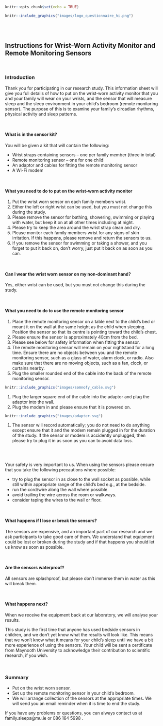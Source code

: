 
```r
knitr::opts_chunk$set(echo = TRUE)
```


```r
knitr::include_graphics("images/logo_questionnaire_hi.png")
```

<br><br> <!-- Add two line breaks -->

##  Instructions for Wrist-Worn Activity Monitor and Remote Monitoring Sensors
&nbsp;

###  Introduction
Thank you for participating in our research study. This information sheet will give you full details of how to put on the wrist-worn activity monitor that you and your family will wear on your wrists, and the sensor that will measure sleep and the sleep environment in your child’s bedroom (remote monitoring sensor). The purpose of this is to examine your family’s circadian rhythms, physical activity and sleep patterns. 

&nbsp;

#### What is in the sensor kit?  
You will be given a kit that will contain the following:

* Wrist straps containing sensors – one per family member (three in total)
* Remote monitoring sensor – one for one child
* An adaptor and cables for fitting the remote monitoring sensor
* A Wi-Fi modem 

&nbsp;

#### What you need to do to put on the wrist-worn activity monitor
#.  Put the wrist worn sensor on each family members wrist.
#.	Either the left or right wrist can be used, but you must not change this during the study.
#.	Please remove the sensor for bathing, showering, swimming or playing with water, but keep it on at all other times including at night.
#.	Please try to keep the area around the wrist strap clean and dry. 
#.	Please monitor each family members wrist for any signs of skin irritation.  If this happens, please remove and return the sensors to us.
#.	If you remove the sensor for swimming or taking a shower, and you forget to put it back on, don't worry, just put it back on as soon as you can.


&nbsp;

#### Can I wear the wrist worn sensor on my non-dominant hand?  
Yes, either wrist can be used, but you must not change this during the study.  

&nbsp;

#### What you need to do to use the remote monitoring sensor  
#.  Place the remote monitoring sensor on a table next to the child's bed or mount it on the wall at the same height as the child when sleeping. Position the sensor so that its centre is pointing toward the child’s chest.  
#.	Please ensure the sensor is approximately 40cm from the bed.  
#.	Please see below for safety information when fitting the sensor.
#.	The remote monitoring sensor will remain on your nightstand for a long time. Ensure there are no objects between you and the remote monitoring sensor, such as a glass of water, alarm clock, or radio. Also make sure that there are no moving objects, such as a fan, clock, or curtains nearby.
#.  Plug the smaller rounded end of the cable into the back of the remote monitoring sensor.

```r
knitr::include_graphics("images/somnofy_cable.svg")
```


#.  Plug the larger square end of the cable into the adaptor and plug the adaptor into the wall.
#.  Plug the modem in and please ensure that it is powered on.  

  
```r
knitr::include_graphics("images/adapter.svg")
```


#.  The sensor will record automatically; you do not need to do anything except ensure that it and the modem remain plugged in for the duration of the study. If the sensor or modem is accidently unplugged, then please try to plug it in as soon as you can to avoid data loss.

<br> <!-- Add two line breaks -->
&nbsp;

Your safety is very important to us. When using the sensors please ensure that you take the following precautions where possible:

* try to plug the sensor in as close to the wall socket as possible, while still within appropriate range of the child’s bed e.g., at the bedside.
* run the cord/wire along the wall where possible.
* avoid trailing the wire across the room or walkways.
* consider taping the wires to the wall or floor. 

&nbsp;

#### What happens if I lose or break the sensors?
The sensors are expensive, and an important part of our research and we ask participants to take good care of them.  We understand that equipment could be lost or broken during the study and if that happens you should let us know as soon as possible.  


&nbsp;



#### Are the sensors waterproof?
All sensors are splashproof, but please don’t immerse them in water as this will break them.  

&nbsp;

#### What happens next?  
When we receive the equipment back at our laboratory, we will analyse your results. 

This study is the first time that anyone has used bedside sensors in children, and we don’t yet know what the results will look like.  This means that we won’t know what it means for your child’s sleep until we have a bit more experience of using the sensors. Your child will be sent a certificate from Maynooth University to acknowledge their contribution to scientific research, if you wish.  


&nbsp;



### Summary  
*  Put on the wrist worn sensor.
*  Set up the remote monitoring sensor in your child’s bedroom.
*  We will arrange collection of the sensors at the appropriate times. We will send you an email reminder when it is time to end the study.

If you have any problems or questions, you can always contact us at family.sleeps@mu.ie or 086 164 5998 .  

